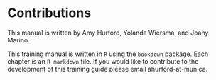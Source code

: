 # Contributions

This manual is written by Amy Hurford, Yolanda Wiersma, and Joany Marino.

This training manual is written in `R` using the `bookdown` package. Each chapter is an `R markdown` file. If you would like to contribute to the development of this training guide please email ahurford-at-mun.ca.
